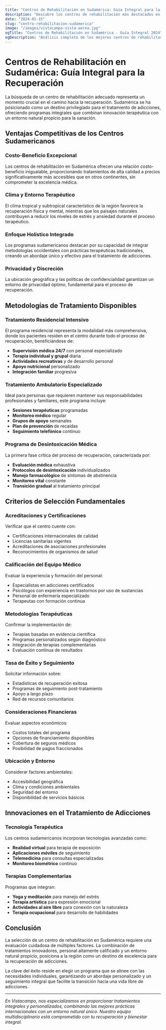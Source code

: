 ```yaml
---
title: "Centros de Rehabilitación en Sudamérica: Guía Integral para la Recuperación"
description: "Descubre los centros de rehabilitación más destacados en Sudamérica, sus metodologías innovadoras y cómo elegir el programa adecuado para una recuperación exitosa."
date: "2024-01-15"
slug: "centro-rehabilitacion-sudamerica"
image: "/images/vistacampo-vista-aerea.jpg"
ogTitle: "Centros de Rehabilitación en Sudamérica - Guía Integral 2024"
ogDescription: "Análisis completo de los mejores centros de rehabilitación en Sudamérica, metodologías y criterios de selección para una recuperación efectiva."
---
```


# Centros de Rehabilitación en Sudamérica: Guía Integral para la Recuperación

La búsqueda de un centro de rehabilitación adecuado representa un momento crucial en el camino hacia la recuperación. Sudamérica se ha posicionado como un destino privilegiado para el tratamiento de adicciones, ofreciendo programas integrales que combinan innovación terapéutica con un entorno natural propicio para la sanación.

## Ventajas Competitivas de los Centros Sudamericanos

### Costo-Beneficio Excepcional
Los centros de rehabilitación en Sudamérica ofrecen una relación costo-beneficio inigualable, proporcionando tratamientos de alta calidad a precios significativamente más accesibles que en otros continentes, sin comprometer la excelencia médica.

### Clima y Entorno Terapéutico
El clima tropical y subtropical característico de la región favorece la recuperación física y mental, mientras que los paisajes naturales contribuyen a reducir los niveles de estrés y ansiedad durante el proceso terapéutico.

### Enfoque Holístico Integrado
Los programas sudamericanos destacan por su capacidad de integrar metodologías occidentales con prácticas terapéuticas tradicionales, creando un abordaje único y efectivo para el tratamiento de adicciones.

### Privacidad y Discreción
La ubicación geográfica y las políticas de confidencialidad garantizan un entorno de privacidad óptimo, fundamental para el proceso de recuperación.

## Metodologías de Tratamiento Disponibles

### Tratamiento Residencial Intensivo
El programa residencial representa la modalidad más comprehensiva, donde los pacientes residen en el centro durante todo el proceso de recuperación, beneficiándose de:

- **Supervisión médica 24/7** con personal especializado
- **Terapia individual y grupal** diaria
- **Actividades recreativas** y de desarrollo personal
- **Apoyo nutricional** personalizado
- **Integración familiar** progresiva

### Tratamiento Ambulatorio Especializado
Ideal para personas que requieren mantener sus responsabilidades profesionales y familiares, este programa incluye:

- **Sesiones terapéuticas** programadas
- **Monitoreo médico** regular
- **Grupos de apoyo** semanales
- **Plan de prevención** de recaídas
- **Seguimiento telefónico** continuo

### Programa de Desintoxicación Médica
La primera fase crítica del proceso de recuperación, caracterizada por:

- **Evaluación médica** exhaustiva
- **Protocolos de desintoxicación** individualizados
- **Manejo farmacológico** de síntomas de abstinencia
- **Monitoreo vital** constante
- **Transición gradual** al tratamiento principal

## Criterios de Selección Fundamentales

### Acreditaciones y Certificaciones
Verificar que el centro cuente con:
- Certificaciones internacionales de calidad
- Licencias sanitarias vigentes
- Acreditaciones de asociaciones profesionales
- Reconocimientos de organismos de salud

### Calificación del Equipo Médico
Evaluar la experiencia y formación del personal:
- Especialistas en adicciones certificados
- Psicólogos con experiencia en trastornos por uso de sustancias
- Personal de enfermería especializado
- Terapeutas con formación continua

### Metodologías Terapéuticas
Confirmar la implementación de:
- Terapias basadas en evidencia científica
- Programas personalizados según diagnóstico
- Integración de terapias complementarias
- Evaluación continua de resultados

### Tasa de Éxito y Seguimiento
Solicitar información sobre:
- Estadísticas de recuperación exitosa
- Programas de seguimiento post-tratamiento
- Apoyo a largo plazo
- Red de recursos comunitarios

### Consideraciones Financieras
Evaluar aspectos económicos:
- Costos totales del programa
- Opciones de financiamiento disponibles
- Cobertura de seguros médicos
- Posibilidad de pagos fraccionados

### Ubicación y Entorno
Considerar factores ambientales:
- Accesibilidad geográfica
- Clima y condiciones ambientales
- Seguridad del entorno
- Disponibilidad de servicios básicos

## Innovaciones en el Tratamiento de Adicciones

### Tecnología Terapéutica
Los centros sudamericanos incorporan tecnologías avanzadas como:
- **Realidad virtual** para terapia de exposición
- **Aplicaciones móviles** de seguimiento
- **Telemedicina** para consultas especializadas
- **Monitoreo biométrico** continuo

### Terapias Complementarias
Programas que integran:
- **Yoga y meditación** para manejo del estrés
- **Terapia artística** para expresión emocional
- **Actividades al aire libre** para conexión con la naturaleza
- **Terapia ocupacional** para desarrollo de habilidades

## Conclusión

La selección de un centro de rehabilitación en Sudamérica requiere una evaluación cuidadosa de múltiples factores. La combinación de tratamientos innovadores, personal altamente calificado y un entorno natural propicio, posiciona a la región como un destino de excelencia para la recuperación de adicciones.

La clave del éxito reside en elegir un programa que se alinee con las necesidades individuales, garantizando un abordaje personalizado y un seguimiento integral que facilite la transición hacia una vida libre de adicciones.

---

*En Vistacampo, nos especializamos en proporcionar tratamientos integrales y personalizados, combinando las mejores prácticas internacionales con un entorno natural único. Nuestro equipo multidisciplinario está comprometido con tu recuperación y bienestar integral.* 
